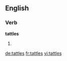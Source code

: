 ==English==

===Verb===
'''tattles'''

# {{third-person singular of|tattle}}

[[de:tattles]]
[[fr:tattles]]
[[vi:tattles]]